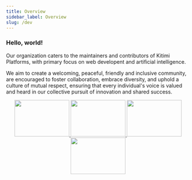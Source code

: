 ```yaml
---
title: Overview
sidebar_label: Overview
slug: /dev
---
```


### Hello, world!

Our organization caters to the maintainers and contributors of Kitimi Platforms, with primary focus on web developent and artificial intelligence.

We aim to create a welcoming, peaceful, friendly and inclusive community, are encouraged to foster collaboration, embrace diversity, and uphold a culture of mutual respect, ensuring that every individual's voice is valued and heard in our collective pursuit of innovation and shared success.

<!-- **Kitiplex** *short* for **Kitimi-Complex** serves as the recognized central hub or organization for the maintainers and contributors of **Kitimi Platforms**. Established in 2019 by group of individuals in during the pandemic at Google led by [@mkethX](https://github.com/mkeithX). 💥 ⚡️ 💸 🌍  -->

<!-- **Kitiplex** *short* for **Kitimi-Complex** serves as the recognized central hub or organization for the maintainers and contributors of **Kitimi Platforms**. 💥 ⚡️ 💸 🌍  -->



<p align="center">

  
  <a href="#">
    <img src="../img/microsoft_logo.svg" width="150" height="100" />
  </a>
  <a href="#">
    <img src="../img/logo.svg" width="150" height="100" />
  </a>
  <a href="#">
    <img src="../img/react_logo.svg" width="150" height="100" />
  </a>
    <!-- <a href="#">
    <img src="../img/vscode.svg"  />
  </a> -->
  <a href="#">
    <img src="../img/mkjs.svg" width="150" height="100" />
  </a>
</p>
